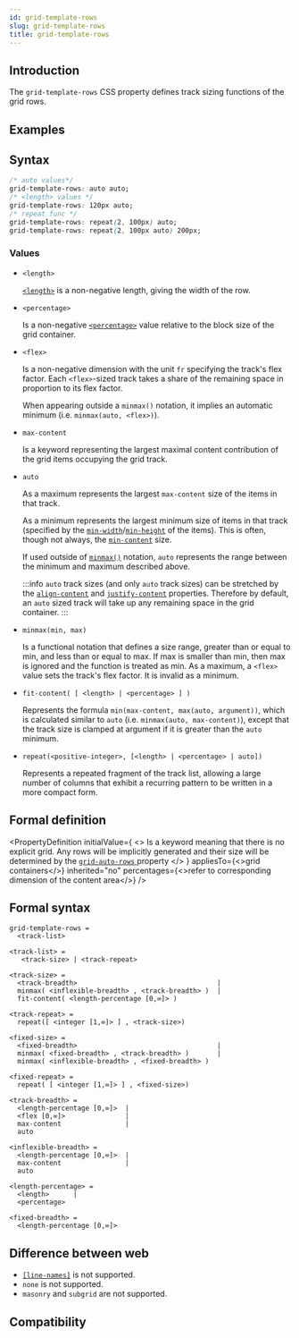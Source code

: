 ```yaml
---
id: grid-template-rows
slug: grid-template-rows
title: grid-template-rows
---
```


## Introduction

The `grid-template-rows` CSS property defines track sizing functions of the grid rows.

## Examples


<Go
  example="css-api"
  defaultFile="src/grid-template-rows/App.tsx"
  img="/assets/doc/css/grid-template-rows.png"
  defaultEntryFile="dist/grid-template-rows.lynx.bundle"
  entry="src/grid-template-rows"
/>

## Syntax

```css
/* auto values*/
grid-template-rows: auto auto;
/* <length> values */
grid-template-rows: 120px auto;
/* repeat func */
grid-template-rows: repeat(2, 100px) auto;
grid-template-rows: repeat(2, 100px auto) 200px;
```

### Values

- `<length>`

  [`<length>`](api/css/data-type/length.mdx) is a non-negative length, giving the width of the row.

- `<percentage>`

  Is a non-negative [`<percentage>`](api/css/data-type/percentage.mdx) value relative to the block size of the grid container.

- `<flex>`

  Is a non-negative dimension with the unit `fr` specifying the track's flex factor. Each `<flex>`-sized track takes a share of the remaining space in proportion to its flex factor.

  When appearing outside a `minmax()` notation, it implies an automatic minimum (i.e. `minmax(auto, <flex>)`).

- `max-content`

  Is a keyword representing the largest maximal content contribution of the grid items occupying the grid track.

- `auto`

  As a maximum represents the largest `max-content` size of the items in that track.

  As a minimum represents the largest minimum size of items in that track (specified by the [`min-width`](./min-width)/[`min-height`](./min-height) of the items). This is often, though not always, the [`min-content`](https://developer.mozilla.org/en-US/docs/Web/CSS/min-content) size.

  If used outside of [`minmax()`](https://developer.mozilla.org/en-US/docs/Web/CSS/minmax) notation, `auto` represents the range between the minimum and maximum described above.

  :::info
  `auto` track sizes (and only `auto` track sizes) can be stretched by the [`align-content`](./align-content.mdx) and [`justify-content`](./justify-content.mdx) properties. Therefore by default, an `auto` sized track will take up any remaining space in the grid container.
  :::

- `minmax(min, max)`

  Is a functional notation that defines a size range, greater than or equal to min, and less than or equal to max. If max is smaller than min, then max is ignored and the function is treated as min. As a maximum, a `<flex>` value sets the track's flex factor. It is invalid as a minimum.

- `fit-content( [ <length> | <percentage> ] )`

  Represents the formula `min(max-content, max(auto, argument))`, which is calculated similar to `auto` (i.e. `minmax(auto, max-content)`), except that the track size is clamped at argument if it is greater than the `auto` minimum.

- `repeat(<positive-integer>, [<length> | <percentage> | auto])`

  Represents a repeated fragment of the track list, allowing a large number of columns that exhibit a recurring pattern to be written in a more compact form.

## Formal definition


<PropertyDefinition
  initialValue={
    <>
      Is a keyword meaning that there is no explicit grid. Any rows will be
      implicitly generated and their size will be determined by the
      <a href="/api/css/properties/grid-auto-rows">
        <code>grid-auto-rows</code>
      </a>
      property
    </>
  }
  appliesTo={<>grid containers</>}
  inherited="no"
  percentages={<>refer to corresponding dimension of the content area</>}
/>

## Formal syntax

```
grid-template-rows =
  <track-list>

<track-list> =
   <track-size> | <track-repeat>

<track-size> =
  <track-breadth>                                   |
  minmax( <inflexible-breadth> , <track-breadth> )  |
  fit-content( <length-percentage [0,∞]> )

<track-repeat> =
  repeat([ <integer [1,∞]> ] , <track-size>)

<fixed-size> =
  <fixed-breadth>                                   |
  minmax( <fixed-breadth> , <track-breadth> )       |
  minmax( <inflexible-breadth> , <fixed-breadth> )

<fixed-repeat> =
  repeat( [ <integer [1,∞]> ] , <fixed-size>)

<track-breadth> =
  <length-percentage [0,∞]>  |
  <flex [0,∞]>               |
  max-content                |
  auto

<inflexible-breadth> =
  <length-percentage [0,∞]>  |
  max-content                |
  auto

<length-percentage> =
  <length>      |
  <percentage>

<fixed-breadth> =
  <length-percentage [0,∞]>
```

## Difference between web

- [`[line-names]`](https://developer.mozilla.org/en-US/docs/Web/CSS/CSS_grid_layout/Grid_layout_using_named_grid_lines) is not supported.
- `none` is not supported.
- `masonry` and `subgrid` are not supported.

## Compatibility


<LegacyCompatTable metadata="css/properties/grid-template-rows" />
